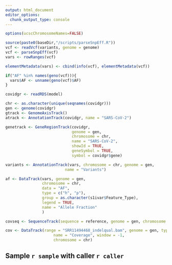 ```yaml
---
output: html_document
editor_options:
  chunk_output_type: console
---
```




```r
options(ucscChromosomeNames=FALSE)

source(paste0(baseDir,"/scripts/parseSnpEff.R"))
vcf <- readVcf(variants, genome = genome)
vcf <- parseSnpEff(vcf)
vars <- rowRanges(vcf)

elementMetadata(vars) <- cbind(info(vcf), elementMetadata(vcf))

if("AF" %in% names(geno(vcf))){
  vars$AF <- unname(geno(vcf)$AF)
}

covidgr <- readRDS(model)

chr <- as.character(unique(seqnames(covidgr)))
gen <- genome(covidgr)
gtrack <- GenomeAxisTrack()
atrack <- AnnotationTrack(covidgr, name = "SARS-CoV-2")

genetrack <- GeneRegionTrack(covidgr,
                             genome = gen,
                             chromosome = chr,
                             name = "SARS-CoV-2",
                             showId = TRUE,
                             geneSymbol = TRUE,
                             symbol = covidgr$gene)

variants <- AnnotationTrack(vars, chromosome = chr, genome = gen,
                          name = "Variants")

af <- DataTrack(vars, genome = gen,
                chromosome = chr,
                data = "AF",
                type = c("h", "p"),
                group = as.character(s1ivar$Feature_Type),
                legend = TRUE,
                name = "Allele Fraction"
                )

covseq <- SequenceTrack(sequence = reference, genome = gen, chromosome = chr)

cov <- DataTrack(range = "SRR11494468_indelqual.bam", genome = gen, type = "l",
                     name = "Coverage", window = -1,
                     chromosome = chr)

```



## Sample `r sample` with caller `r caller`
